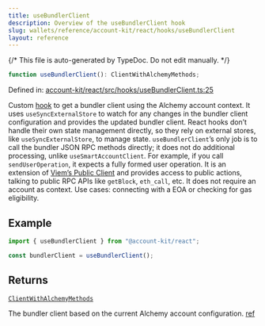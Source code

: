 ```yaml
---
title: useBundlerClient
description: Overview of the useBundlerClient hook
slug: wallets/reference/account-kit/react/hooks/useBundlerClient
layout: reference
---
```


{/* This file is auto-generated by TypeDoc. Do not edit manually. */}

```ts
function useBundlerClient(): ClientWithAlchemyMethods;
```

Defined in: [account-kit/react/src/hooks/useBundlerClient.ts:25](https://github.com/alchemyplatform/aa-sdk/blob/dc58c113ff1eeb06d4b3f76c505cbbaad47db8fc/account-kit/react/src/hooks/useBundlerClient.ts#L25)

Custom [hook](https://github.com/alchemyplatform/aa-sdk/blob/main/account-kit/react/src/hooks/useBundlerClient.ts) to get a bundler client using the Alchemy account context.
It uses `useSyncExternalStore` to watch for any changes in the bundler client configuration and provides the updated bundler client. React hooks don’t handle their own state management directly, so they rely on external stores, like `useSyncExternalStore`, to manage state. `useBundlerClient`’s only job is to call the bundler JSON RPC methods directly; it does not do additional processing, unlike `useSmartAccountClient`. For example, if you call `sendUserOperation`, it expects a fully formed user operation.
It is an extension of [Viem’s Public Client](https://viem.sh/docs/clients/public) and provides access to public actions, talking to public RPC APIs like `getBlock`, `eth_call`, etc. It does not require an account as context.
Use cases: connecting with a EOA or checking for gas eligibility.

## Example

```ts twoslash
import { useBundlerClient } from "@account-kit/react";

const bundlerClient = useBundlerClient();
```

## Returns

[`ClientWithAlchemyMethods`](../../../core/src/type-aliases/ClientWithAlchemyMethods.mdx)

The bundler client based on the current Alchemy account configuration. [ref](https://github.com/alchemyplatform/aa-sdk/blob/main/aa-sdk/core/src/client/bundlerClient.ts#L24)
